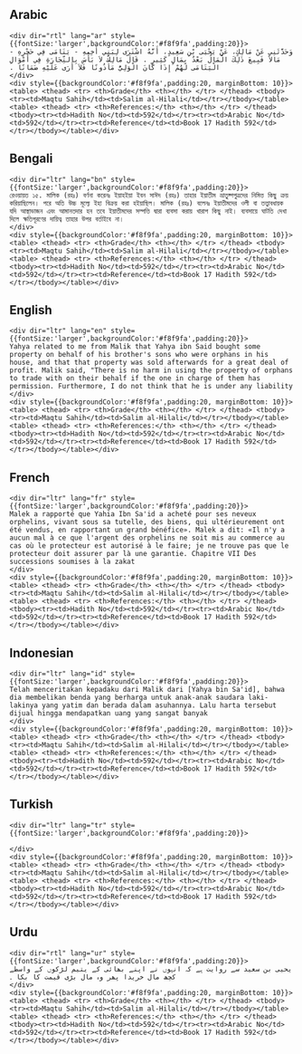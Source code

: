 ## Arabic


    <div dir="rtl" lang="ar" style={{fontSize:'larger',backgroundColor:'#f8f9fa',padding:20}}>
    وَحَدَّثَنِي عَنْ مَالِكٍ، عَنْ يَحْيَى بْنِ سَعِيدٍ، أَنَّهُ اشْتَرَى لِبَنِي أَخِيهِ - يَتَامَى فِي حَجْرِهِ - مَالاً فَبِيعَ ذَلِكَ الْمَالُ بَعْدُ بِمَالٍ كَثِيرٍ ‏.‏ قَالَ مَالِكٌ لاَ بَأْسَ بِالتِّجَارَةِ فِي أَمْوَالِ الْيَتَامَى لَهُمْ إِذَا كَانَ الْوَلِيُّ مَأْذُونًا فَلاَ أَرَى عَلَيْهِ ضَمَانًا ‏.‏
    </div>
    <div style={{backgroundColor:'#f8f9fa',padding:20, marginBottom: 10}}><table> <thead> <tr> <th>Grade</th> <th></th> </tr> </thead> <tbody> <tr><td>Maqtu Sahih</td><td>Salim al-Hilali</td></tr></tbody></table><table> <thead> <tr> <th>References:</th> <th></th> </tr> </thead> <tbody><tr><td>Hadith No</td><td>592</td></tr><tr><td>Arabic No</td><td>592</td></tr><tr><td>Reference</td><td>Book 17 Hadith 592</td></tr></tbody></table></div>

## Bengali


    <div dir="ltr" lang="bn" style={{fontSize:'larger',backgroundColor:'#f8f9fa',padding:20}}>
    রেওয়ায়ত ১৫. মালিক (রহঃ) বর্ণনা করেনঃ ইয়াহইয়া ইবন সাঈদ (রহঃ) তাহার ইয়াতীম ভ্রাতুষ্পপুত্রদের নিমিত্ত কিছু ক্রয় করিয়াছিলেন। পরে অতি উচ্চ মূল্যে ইহা বিক্রয় করা হইয়াছিল। মালিক (রহঃ) বলেনঃ ইয়াতীমদের ওলী বা তত্ত্বাবধায়ক যদি আস্থাভাজন এবং আমানতদার হন তবে ইয়াতীমদের সম্পত্তি দ্বারা ব্যবসা করায় খারাপ কিছু নাই। ব্যবসায়ে ঘাটতি দেখা দিলে ক্ষতিপূরণের দায়িত্ব তাহার উপর বর্তাইবে না।
    </div>
    <div style={{backgroundColor:'#f8f9fa',padding:20, marginBottom: 10}}><table> <thead> <tr> <th>Grade</th> <th></th> </tr> </thead> <tbody> <tr><td>Maqtu Sahih</td><td>Salim al-Hilali</td></tr></tbody></table><table> <thead> <tr> <th>References:</th> <th></th> </tr> </thead> <tbody><tr><td>Hadith No</td><td>592</td></tr><tr><td>Arabic No</td><td>592</td></tr><tr><td>Reference</td><td>Book 17 Hadith 592</td></tr></tbody></table></div>

## English


    <div dir="ltr" lang="en" style={{fontSize:'larger',backgroundColor:'#f8f9fa',padding:20}}>
    Yahya related to me from Malik that Yahya ibn Said bought some property on behalf of his brother's sons who were orphans in his house, and that that property was sold afterwards for a great deal of profit. Malik said, "There is no harm in using the property of orphans to trade with on their behalf if the one in charge of them has permission. Furthermore, I do not think that he is under any liability
    </div>
    <div style={{backgroundColor:'#f8f9fa',padding:20, marginBottom: 10}}><table> <thead> <tr> <th>Grade</th> <th></th> </tr> </thead> <tbody> <tr><td>Maqtu Sahih</td><td>Salim al-Hilali</td></tr></tbody></table><table> <thead> <tr> <th>References:</th> <th></th> </tr> </thead> <tbody><tr><td>Hadith No</td><td>592</td></tr><tr><td>Arabic No</td><td>592</td></tr><tr><td>Reference</td><td>Book 17 Hadith 592</td></tr></tbody></table></div>

## French


    <div dir="ltr" lang="fr" style={{fontSize:'larger',backgroundColor:'#f8f9fa',padding:20}}>
    Malek a rapporté que Yahia Ibn Sa'id a acheté pour ses neveux orphelins, vivant sous sa tutelle, des biens, qui ultérieurement ont été vendus, en rapportant un grand bénéfice». Malek a dit: «Il n'y a aucun mal à ce que l'argent des orphelins ne soit mis au commerce au cas où le protecteur est autorisé à le faire; je ne trouve pas que le protecteur doit assurer par là une garantie. Chapitre VII Des successions soumises à la zakat
    </div>
    <div style={{backgroundColor:'#f8f9fa',padding:20, marginBottom: 10}}><table> <thead> <tr> <th>Grade</th> <th></th> </tr> </thead> <tbody> <tr><td>Maqtu Sahih</td><td>Salim al-Hilali</td></tr></tbody></table><table> <thead> <tr> <th>References:</th> <th></th> </tr> </thead> <tbody><tr><td>Hadith No</td><td>592</td></tr><tr><td>Arabic No</td><td>592</td></tr><tr><td>Reference</td><td>Book 17 Hadith 592</td></tr></tbody></table></div>

## Indonesian


    <div dir="ltr" lang="id" style={{fontSize:'larger',backgroundColor:'#f8f9fa',padding:20}}>
    Telah menceritakan kepadaku dari Malik dari [Yahya bin Sa'id], bahwa dia membelikan benda yang berharga untuk anak-anak saudara laki-lakinya yang yatim dan berada dalam asuhannya. Lalu harta tersebut dijual hingga mendapatkan uang yang sangat banyak
    </div>
    <div style={{backgroundColor:'#f8f9fa',padding:20, marginBottom: 10}}><table> <thead> <tr> <th>Grade</th> <th></th> </tr> </thead> <tbody> <tr><td>Maqtu Sahih</td><td>Salim al-Hilali</td></tr></tbody></table><table> <thead> <tr> <th>References:</th> <th></th> </tr> </thead> <tbody><tr><td>Hadith No</td><td>592</td></tr><tr><td>Arabic No</td><td>592</td></tr><tr><td>Reference</td><td>Book 17 Hadith 592</td></tr></tbody></table></div>

## Turkish


    <div dir="ltr" lang="tr" style={{fontSize:'larger',backgroundColor:'#f8f9fa',padding:20}}>
    
    </div>
    <div style={{backgroundColor:'#f8f9fa',padding:20, marginBottom: 10}}><table> <thead> <tr> <th>Grade</th> <th></th> </tr> </thead> <tbody> <tr><td>Maqtu Sahih</td><td>Salim al-Hilali</td></tr></tbody></table><table> <thead> <tr> <th>References:</th> <th></th> </tr> </thead> <tbody><tr><td>Hadith No</td><td>592</td></tr><tr><td>Arabic No</td><td>592</td></tr><tr><td>Reference</td><td>Book 17 Hadith 592</td></tr></tbody></table></div>

## Urdu


    <div dir="rtl" lang="ur" style={{fontSize:'larger',backgroundColor:'#f8f9fa',padding:20}}>
    یحیی بن سعید سے روایت ہے کہ انہوں نے اپنے بھائی کے یتیم لڑکوں کے واسطے کچھ مال خریدا پھر وہ مال بڑی قیمت کا بکا ۔
    </div>
    <div style={{backgroundColor:'#f8f9fa',padding:20, marginBottom: 10}}><table> <thead> <tr> <th>Grade</th> <th></th> </tr> </thead> <tbody> <tr><td>Maqtu Sahih</td><td>Salim al-Hilali</td></tr></tbody></table><table> <thead> <tr> <th>References:</th> <th></th> </tr> </thead> <tbody><tr><td>Hadith No</td><td>592</td></tr><tr><td>Arabic No</td><td>592</td></tr><tr><td>Reference</td><td>Book 17 Hadith 592</td></tr></tbody></table></div>